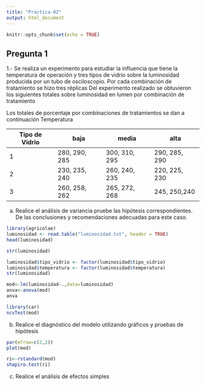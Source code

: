 ```yaml
---
title: "Practica-02"
output: html_document
---
```


```r
knitr::opts_chunk$set(echo = TRUE)
```

## Pregunta 1
1.- Se realiza un experimento para estudiar la influencia que tiene la temperatura de operación y tres tipos de vidrio sobre la luminosidad producida por un tubo de osciloscopio. Por cada combinación de tratamiento se hizo tres réplicas Del experimento realizado se obtuvieron los siguientes totales sobre luminosidad en lumen por combinación de tratamiento

Los totales de porcentaje por combinaciones de tratamientos se dan a continuación Temperatura

Tipo de Vidrio|     baja    |    media    |      alta 
--------------|-------------|-------------|-------------
         1    |280, 290, 285|300, 310, 295|290, 285, 290
         2    |230, 235, 240|260, 240, 235|220, 225, 230
         3    |260, 258, 262|265, 272, 268|245, 250,240
         
a) Realice el análisis de variancia pruebe las hipótesis correspondientes. De las conclusiones y recomendaciones adecuadas para este caso. 
```r
library(agricolae)
luminosidad <- read.table("luminosidad.txt", header = TRUE)
head(luminosidad)
```
```r
str(luminosidad)
```
```r
luminosidad$tipo_vidrio <- factor(luminosidad$tipo_vidrio)
luminosidad$temperatura <- factor(luminosidad$temperatura)
str(luminosidad)
```
```r
mod<-lm(luminosidad~.,data=luminosidad)
anva<-anova(mod)
anva
```


```r
library(car)
ncvTest(mod)
```


b) Realice el diagnóstico del modelo utilizando gráficos y pruebas de hipótesis
```r
par(mfrow=c(2,2))
plot(mod)
```
```r
ri<-rstandard(mod)
shapiro.test(ri)
```

c) Realice el análisis de efectos simples

```r

```

